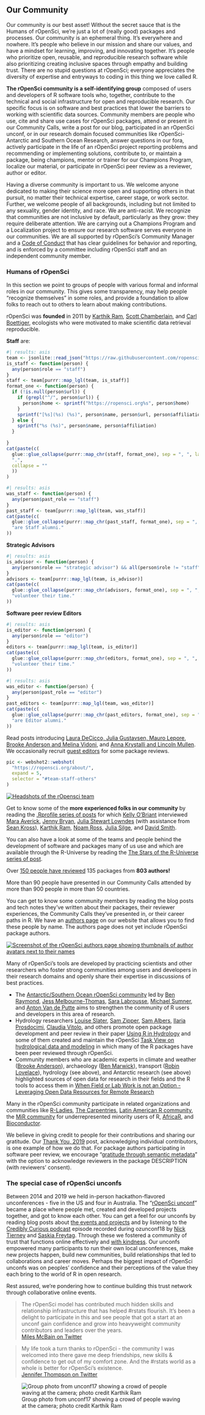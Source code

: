 ## Our Community {#community}


Our community is our best asset! 
Without the secret sauce that is the Humans of rOpenSci, we're just a lot of (really good) packages and processes. 
Our community is an ephemeral thing. 
It's everywhere and nowhere. 
It's people who believe in our mission and share our values, and have a mindset for learning, improving, and innovating together. 
It's people who prioritize open, reusable, and reproducible research software while also prioritizing creating inclusive spaces through empathy and building trust. 
There are no stupid questions at rOpenSci; everyone appreciates the diversity of expertise and entryways to coding in this thing we love called R.

**The rOpenSci community is a self-identifying group** composed of users and developers of R software tools who, together, contribute to the technical and social infrastructure for open and reproducible research. 
Our specific focus is on software and best practices that lower the barriers to working with scientific data sources. 
Community members are people who use, cite and share use cases for rOpenSci packages, 
attend or present in our Community Calls, write a post for our blog, 
participated in an rOpenSci unconf, or in our research domain focused communities like rOpenSci-Antarctic and Southern Ocean Research, 
answer questions in our fora, actively participate in the life of an rOpenSci project reporting problems and recommending or implementing solutions, 
contribute to, or maintain a package, being champions, mentor or trainer for our Champions Program, localize our material, or participate in rOpenSci peer review as a reviewer, 
author or editor.

Having a diverse community is important to us. 
We welcome anyone dedicated to making their science more open and supporting others in that pursuit, 
no matter their technical expertise, career stage, or work sector.
Further, we welcome people of all backgrounds, including but not limited to any sexuality, 
gender identity, and race. We are anti-racist. 
We recognize that communities are not inclusive by default, particularly as they grow: they require deliberate attention. We are carrying out a Champions Program and a Localization project to ensure our research software serves everyone in our communities. 
We are all supported by rOpenSci's Community Manager and a [Code of Conduct](#conduct) that has clear guidelines for behavior and reporting, and is enforced by a committee including rOpenSci staff and an independent community member.


### Humans of rOpenSci {#humans}

In this section we point to groups of people with various formal and informal roles in our community.
This gives some transparency, may help people "recognize themselves" in some roles, 
and provide a foundation to allow folks to reach out to others to learn about making contributions.

rOpenSci was **founded** in 2011 by [Karthik Ram](https://ropensci.org/author/karthik-ram/), [Scott Chamberlain](https://ropensci.org/author/scott-chamberlain/), 
and [Carl Boettiger](https://ropensci.org/author/carl-boettiger/), 
ecologists who were motivated to make scientific data retrieval reproducible.

**Staff** are:

```r
#| results: asis
team <- jsonlite::read_json("https://raw.githubusercontent.com/ropensci/roweb3/main/data/team/team.json")
is_staff <- function(person) {
  any(person$role == "staff")
}
staff <- team[purrr::map_lgl(team, is_staff)]
format_one <- function(person) {
  if (!is.null(person$url)) {
    if (grepl("^/", person$url)) {
      person$home <- sprintf("https://ropensci.org%s", person$home)
    }
    sprintf("[%s](%s) (%s)", person$name, person$url, person$affiliation)
  } else {
    sprintf("%s (%s)", person$name, person$affiliation)
  }
  
}
cat(paste(c(
  glue::glue_collapse(purrr::map_chr(staff, format_one), sep = ", ", last = " and "),
  ".",
  collapse = ""
  ))
)
```

```r
#| results: asis
was_staff <- function(person) {
  any(person$past_role == "staff")
}
past_staff <- team[purrr::map_lgl(team, was_staff)]
cat(paste(c(
  glue::glue_collapse(purrr::map_chr(past_staff, format_one), sep = ", ", last = " and  ")),
  "are Staff alumni."
))
```

**Strategic Advisors** 

```r
#| results: asis
is_advisor <- function(person) {
  any(person$role == "strategic advisor") && all(person$role != "staff")
}
advisors <- team[purrr::map_lgl(team, is_advisor)]
cat(paste(c(
  glue::glue_collapse(purrr::map_chr(advisors, format_one), sep = ", ", last = " and ")),
  "volunteer their time."
))
```


**Software peer review Editors** 

```r
#| results: asis
is_editor <- function(person) {
  any(person$role == "editor")
}
editors <- team[purrr::map_lgl(team, is_editor)]
cat(paste(c(
  glue::glue_collapse(purrr::map_chr(editors, format_one), sep = ", ", last = " and  ")),
  "volunteer their time."
))
```

```r
#| results: asis
was_editor <- function(person) {
  any(person$past_role == "editor")
}
past_editors <- team[purrr::map_lgl(team, was_editor)]
cat(paste(c(
  glue::glue_collapse(purrr::map_chr(past_editors, format_one), sep = ", ", last = " and ")),
  "are Editor alumni."
))
```

Read posts introducing [Laura DeCicco, Julia Gustavsen, Mauro Lepore](https://ropensci.org/blog/2020/10/27/editors2020/), 
[Brooke Anderson and Melina Vidoni](https://ropensci.org/blog/2019/01/31/more_editors/), 
and [Anna Krystalli and Lincoln Mullen](https://ropensci.org/blog/2018/06/22/new_editors/).
We occasionally recruit [guest editors](https://devguide.ropensci.org/softwarereviewintro.html#editors-and-reviewers) for some package reviews.

```r
pic <- webshot2::webshot(
  "https://ropensci.org/about/", 
  expand = 5,
  selector = "#team-staff-others"
)
```


[![Headshots of the rOpensci team](webshot.png "Headshots of the rOpensci team")](https://ropensci.org/about/#team)

Get to know some of the **more experienced folks in our community** by reading the 
[.Rprofile series of posts](https://ropensci.org/tags/rprofile/) for which 
[Kelly O'Briant](https://ropensci.org/author/kelly-obriant/) interviewed 
[Mara Averick](https://ropensci.org/blog/2017/11/10/rprofile-mara-averick/), 
[Jenny Bryan](https://ropensci.org/blog/2017/12/08/rprofile-jenny-bryan/), 
[Julia Stewart Lowndes](https://ropensci.org/blog/2018/02/09/rprofile-julia-stewart-lowndes/) 
(with assistance from [Sean Kross](https://ropensci.org/author/sean-kross/)), 
[Karthik Ram](https://ropensci.org/blog/2018/01/12/rprofile-karthik-ram/), 
[Noam Ross](https://ropensci.org/blog/2018/04/13/rprofile-noam-ross/), 
[Julia Silge](https://ropensci.org/blog/2018/06/08/rprofile-julia-silge/), and 
[David Smith](https://ropensci.org/blog/2017/10/13/rprofile-david-smith/).

You can also have a look at some of the teams and people behind the development of software and packages many of us use and which are available through the R-Universe by reading the [The Stars of the R-Universe series of post](https://ropensci.org/tags/r-universe-stars/).

Over [150 people have reviewed](https://devguide.ropensci.org/softwarereviewintro.html#editors-and-reviewers) 135 packages from **803 authors!**

More than 90 people have presented in our Community Calls attended by more than 900 people in more than 50 countries. 

You can get to know some community members by reading the blog posts and tech notes they've written about their packages, their reviewer experiences, the Community Calls they've presented in, or their career paths in R. We have an [authors page](https://ropensci.org/author/) on our website that allows you to find these people by name. The authors page does not yet include rOpenSci package authors.

[![Screenshot of the rOpenSci authors page showing thumbnails of author avatars next to their names](images/authors_2020-10.png "Some authors on rOpenSci.org")](https://ropensci.org/authors/)

Many of rOpenSci's tools are developed by practicing scientists and other researchers who foster strong communities among users and developers in their research domains and openly share their expertise in discussions of best practices. 

*   The [Antarctic/Southern Ocean rOpenSci community](https://ropensci.org/blog/2018/11/13/antarctic/) led by [Ben Raymond](https://ropensci.org/author/ben-raymond/), 
[Jess Melbourne-Thomas](https://en.wikipedia.org/wiki/Jessica_Melbourne-Thomas), 
[Sara Labrousse](https://web.whoi.edu/jenouvrier/people/sara-labrousse-2017-present/), 
[Michael Sumner](https://ropensci.org/author/michael-sumner/), and 
[Anton Van de Putte](https://ropensci.org/author/anton-van-de-putte/) aims to strengthen the community of R users and developers in this area of research.
*   Hydrology researchers [Louise Slater](https://ropensci.org/author/louise-slater/), 
[Sam Zipper](https://ropensci.org/author/sam-zipper/),
[Sam Albers](https://ropensci.org/author/sam-albers/), 
[Ilaria Prosdocimi](https://ropensci.org/author/ilaria-prosdocimi/), 
[Claudia Vitolo](https://ropensci.org/author/claudia-vitolo/), and others promote open package development and peer review in their paper 
[Using R in Hydrology](https://doi.org/10.5194/hess-23-2939-2019) and some of them created and maintain the rOpenSci 
[Task View on hydrological data and modeling](https://github.com/ropensci/Hydrology/blob/master/README.md) in which many of the R packages have been peer reviewed through rOpenSci. 
*   Community members who are academic experts in climate and weather ([Brooke Anderson](https://ropensci.org/author/brooke-anderson/)), 
archaeology ([Ben Marwick](https://ropensci.org/author/ben-marwick/)),
transport ([Robin Lovelace](https://ropensci.org/author/robin-lovelace/)), 
hydrology (see above), 
and Antarctic research (see above) highlighted sources of open data for research in their fields and the R tools to access them in [When Field or Lab Work is not an Option - Leveraging Open Data Resources for Remote Research](https://ropensci.org/blog/2020/05/19/covid-19-open-data/)

Many in the rOpenSci community participate in related organizations and communities like
[R-Ladies](https://rladies.org/), 
[The Carpentries](https://carpentries.org/), 
[Latin American R community](https://www.r-consortium.org/blog/2020/07/07/latin-american-communities-and-organizations-at-user2020), 
the [MiR community](https://medium.com/@doritolay/introducing-mir-a-community-for-underrepresented-users-of-r-7560def7d861) for underrepresented minority users of R, 
[AfricaR](https://africa-r.org/), 
and [Bioconductor](https://www.bioconductor.org/).

We believe in giving credit to people for their contributions and sharing our gratitude. 
Our [Thank You, 2019](https://ropensci.org/blog/2019/12/23/thankyou/) post, 
acknowledging individual contributors, is one example of how we do that. 
For package authors participating in software peer review, 
we encourage "[gratitude through semantic metadata](https://ropensci.org/blog/2018/03/16/thanking-reviewers-in-metadata/)" with the option to acknowledge reviewers in the package DESCRIPTION (with reviewers' consent).  

<!--
Try [https://allcontributors.org/](https://allcontributors.org/) used by [Stats Peer Review book: Contributors](https://ropenscilabs.github.io/statistical-software-peer-review/index.html#contributors), recommended by Mark Padgham. "Recognize All Contributors. Including those that don't push code". 
-->



### The special case of rOpenSci unconfs {#unconfs}

Between 2014 and 2019 we held in-person hackathon-flavored unconferences - five in the US and four in Australia. 
The "[rOpenSci unconf](https://ropensci.org/blog/2017/06/02/unconf2017/)" became a place where people met, created and developed projects together, and got to know each other. 
You can get a feel for our unconfs by reading blog posts about [the events and projects](https://ropensci.org/tags/unconf/) and by listening to the [Credibly Curious podcast](https://soundcloud.com/crediblycurious/episode-6-oz-unconf) episode recorded during ozunconf18 by [Nick Tierney](https://ropensci.org/author/nicholas-tierney/) and [Saskia Freytag](https://twitter.com/trashystats).
Through these we fostered a community of trust that functions online effectively and [with kindness](https://blogs.scientificamerican.com/observations/open-software-means-kinder-science/). 
Our unconfs empowered many participants to run their own local unconferences, make new projects happen, build new communities, build relationships that led to collaborations and career moves.
Perhaps the biggest impact of rOpenSci unconfs was on peoples' confidence and their perceptions of the value they each bring to the world of R in open research.

Rest assured, we're pondering how to continue building this trust network through collaborative online events.

> The rOpenSci model has contributed much hidden skills and relationship infrastructure that has helped #rstats flourish. 
> It's been a delight to participate in this and see people that got a start at an unconf gain confidence and grow into heavyweight community contributors and leaders over the years.
> <br>
> [Miles McBain on Twitter](https://twitter.com/MilesMcBain/status/1232458838307065858)

> My life took a turn thanks to rOpenSci - the community I was welcomed into there gave me deep friendships, new skills & confidence to get out of my comfort zone. 
> And the #rstats world as a whole is better for rOpenSci's existence.
> <br>
> [Jennifer Thompson on Twitter](https://twitter.com/jent103/status/1232460524031545344)

![Group photo from unconf17 showing a crowd of people waving at the camera; photo credit Karthik Ram](images/unconf17_wide.jpg "Group photo from unconf17; photo credit Karthik Ram")
